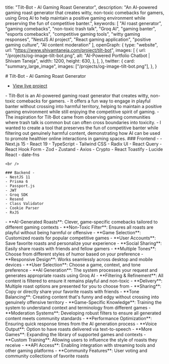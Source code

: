 
  title: "Tilt-Bot - AI Gaming Roast Generator",
    description: "An AI-powered gaming roast generator that creates witty, non-toxic comebacks for gamers, using Groq AI to help maintain a positive gaming environment while preserving the fun of competitive banter.",
  keywords: [
    "AI roast generator",
    "gaming comebacks",
    "non-toxic trash talk",
    "Groq AI",
    "gaming banter",
    "esports comebacks",
    "competitive gaming tools",
    "witty gaming responses",
    "NestJS AI project",
    "React gaming application",
    "positive gaming culture",
    "AI content moderation"
  ],
  openGraph: {
    type: "website",
    url: "https://www.shivamtaneja.com/project/tilt-bot",
    images: [
      {
        url: "/projects/og-image-tilt-bot.png",
        alt: "AI-Powered Portfolio Chatbot | Shivam Taneja",
        width: 1200,
        height: 630,
      },
    ],
  },
  twitter: {
    card: "summary_large_image",
    images: ["/projects/og-image-tilt-bot.png"],
  },
}

<Wrapper>
  # Tilt-Bot - AI Gaming Roast Generator

  - [View live project](https://tilt-bot.shivamtaneja.com/)

  <SubSection title="About The Project">
    - Tilt-Bot is an AI-powered gaming roast generator that creates witty, non-toxic comebacks for gamers.
    - It offers a fun way to engage in playful banter without crossing into harmful territory, helping to maintain a positive gaming environment while still enjoying the competitive spirit of gaming.
  </SubSection>

  <SubSection title="Inspiration">
    - The inspiration for Tilt-Bot came from observing gaming communities where trash talk is common but can often cross boundaries into toxicity. 
    - I wanted to create a tool that preserves the fun of competitive banter while filtering out genuinely harmful content, demonstrating how AI can be used to promote healthier online interactions in gaming spaces.
  </SubSection>

  <SubSection title="Technologies Used">
    ### Frontend -
    - Next.js 15 
    - React 19 
    - TypeScript 
    - Tailwind CSS 
    - Radix UI 
    - React Query 
    - React Hook Form 
    - Zod 
    - Zustand 
    - Axios 
    - Crypto
    - React Toastify 
    - Lucide React 
    - date-fns

    <br />

    ### Backend -
    - NestJS 11
    - Prisma 6
    - Passport.js
    - JWT
    - Groq SDK
    - Resend
    - Class Validator
    - Cookie Parser
    - RxJS
  </SubSection>

  <SubSection title="Features">
    - **AI-Generated Roasts**: Clever, game-specific comebacks tailored to different gaming contexts
    - **Non-Toxic Filter**: Ensures all roasts are playful without being harmful or offensive
    - **Game Selection**: Customized roasts for popular competitive games
    - **User Accounts**: Save favorite roasts and personalize your experience
    - **Social Sharing**: Easily share roasts with friends and fellow gamers
    - **Multiple Tones**: Choose from different styles of humor based on your preference
    - **Responsive Design**: Works seamlessly across desktop and mobile devices
  </SubSection>

  <SubSection title="How It Works">
    - **User Selection**: Choose a game, context, and tone preference
    - **AI Generation**: The system processes your request and generates appropriate roasts using Groq AI
    - **Filtering & Refinement**: All content is filtered to ensure it remains playful and non-toxic
    - **Delivery**: Multiple roast options are presented for you to choose from
    - **Sharing**: Copy or directly share your favorite roasts with friends
  </SubSection>

  <SubSection title="Challenges Faced">
    - **Tone Balancing**: Creating content that's funny and edgy without crossing into genuinely offensive territory
    - **Game-Specific Knowledge**: Training the system to understand context and terminology from different games
    - **Moderation Systems**: Developing robust filters to ensure all generated content meets community standards
    - **Performance Optimization**: Ensuring quick response times from the AI generation process
  </SubSection>

  <SubSection title="Future Improvements">
    - **Voice Output**: Option to have roasts delivered via text-to-speech
    - **More Games**: Expanding the library of supported games and contexts
    - **Custom Training**: Allowing users to influence the style of roasts they receive
    - **API Access**: Enabling integration with streaming tools and other gaming platforms
    - **Community Features**: User voting and community collections of favorite roasts
  </SubSection>
</Wrapper>